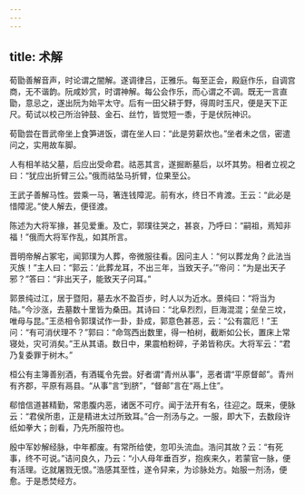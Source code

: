 ```yaml
---
---
---
```

title: 术解
---


荀勖善解音声，时论谓之闇解。遂调律吕，正雅乐。每至正会，殿庭作乐，自调宫商，无不谐韵。阮咸妙赏，时谓神解。每公会作乐，而心谓之不调。既无一言直勖，意忌之，遂出阮为始平太守。后有一田父耕于野，得周时玉尺，便是天下正尺。荀试以校己所治钟鼓、金石、丝竹，皆觉短一黍，于是伏阮神识。

荀勖尝在晋武帝坐上食笋进饭，谓在坐人曰：“此是劳薪炊也。”坐者未之信，密遣问之，实用故车脚。

人有相羊祜父墓，后应出受命君。祜恶其言，遂掘断墓后，以坏其势。相者立视之曰：“犹应出折臂三公。”俄而祜坠马折臂，位果至公。

王武子善解马性。尝乘一马，箸连钱障泥。前有水，终日不肯渡。王云：“此必是惜障泥。”使人解去，便径渡。

陈述为大将军掾，甚见爱重。及亡，郭璞往哭之，甚哀，乃呼曰：“嗣祖，焉知非福！”俄而大将军作乱，如其所言。

晋明帝解占冢宅，闻郭璞为人葬，帝微服往看。因问主人：“何以葬龙角？此法当灭族！”主人曰：“郭云：‘此葬龙耳，不出三年，当致天子。’”帝问：“为是出天子邪？”答曰：“非出天子，能致天子问耳。”

郭景纯过江，居于暨阳，墓去水不盈百步，时人以为近水。景纯曰：“将当为陆。”今沙涨，去墓数十里皆为桑田。其诗曰：“北阜烈烈，巨海混混；垒垒三坟，唯母与昆。”王丞相令郭璞试作一卦，卦成，郭意色甚恶，云：“公有震厄！”王问：“有可消伏理不？”郭曰：“命驾西出数里，得一柏树，截断如公长，置床上常寝处，灾可消矣。”王从其语。数日中，果震柏粉碎，子弟皆称庆。大将军云：“君乃复委罪于树木。”

桓公有主簿善别酒，有酒辄令先尝。好者谓“青州从事”，恶者谓“平原督邮”。青州有齐郡，平原有鬲县。“从事”言“到脐”，“督邮”言在“鬲上住”。

郗愔信道甚精勤，常患腹内恶，诸医不可疗。闻于法开有名，往迎之。既来，便脉云：“君侯所患，正是精进太过所致耳。”合一剂汤与之。一服，即大下，去数段许纸如拳大；剖看，乃先所服符也。

殷中军妙解经脉，中年都废。有常所给使，忽叩头流血。浩问其故？云：“有死事，终不可说。”诘问良久，乃云：“小人母年垂百岁，抱疾来久，若蒙官一脉，便有活理。讫就屠戮无恨。”浩感其至性，遂令舁来，为诊脉处方。始服一剂汤，便愈。于是悉焚经方。

